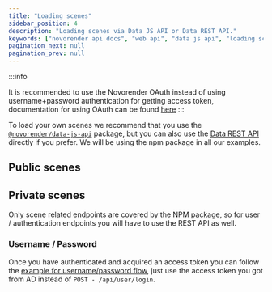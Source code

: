 ```yaml
---
title: "Loading scenes"
sidebar_position: 4
description: "Loading scenes via Data JS API or Data REST API."
keywords: ["novorender api docs", "web api", "data js api", "loading scenes"]
pagination_next: null
pagination_prev: null
---
```


:::info

It is recommended to use the Novorender OAuth instead of using username+password authentication for getting access token, documentation for using OAuth can be found [here](./using_oauth)
:::

To load your own scenes we recommend that you use the [`@novorender/data-js-api`](https://docs.novorender.com/docs/data-js-api) package, but you can also use the [Data REST API](/docs/category/data_rest_api/v2) directly if you prefer.
We will be using the npm package in all our examples.

## Public scenes

<PlaygroundComponent demoKey="loadingScenes.public_scene" />

## Private scenes

Only scene related endpoints are covered by the NPM package, so for user / authentication endpoints you will have to use the REST API as well.

### Username / Password

<PlaygroundComponent demoKey="loadingScenes.private_scene" />

Once you have authenticated and acquired an access token you can follow the [example for username/password flow](#username--password), just use the access token you got from AD instead of `POST - /api/user/login`.
